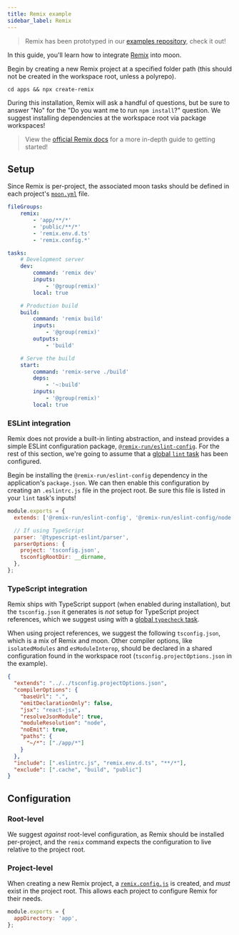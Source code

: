 ```yaml
---
title: Remix example
sidebar_label: Remix
---
```



> Remix has been prototyped in our
> [examples repository](https://github.com/moonrepo/examples/tree/master/apps/remix-app), check it
> out!

In this guide, you'll learn how to integrate [Remix](https://remix.run) into moon.

Begin by creating a new Remix project at a specified folder path (this should not be created in the
workspace root, unless a polyrepo).

```shell
cd apps && npx create-remix
```

During this installation, Remix will ask a handful of questions, but be sure to answer "No" for the
"Do you want me to run `npm install`?" question. We suggest installing dependencies at the workspace
root via package workspaces!

> View the [official Remix docs](https://remix.run/docs/en/v1) for a more in-depth guide to getting
> started!

## Setup

Since Remix is per-project, the associated moon tasks should be defined in each project's
[`moon.yml`](../../config/project) file.

```yaml title="<project>/moon.yml"
fileGroups:
	remix:
		- 'app/**/*'
		- 'public/**/*'
		- 'remix.env.d.ts'
		- 'remix.config.*'

tasks:
	# Development server
	dev:
		command: 'remix dev'
		inputs:
			- '@group(remix)'
		local: true

	# Production build
	build:
		command: 'remix build'
		inputs:
			- '@group(remix)'
		outputs:
			- 'build'

	# Serve the build
	start:
		command: 'remix-serve ./build'
		deps:
			- '~:build'
		inputs:
			- '@group(remix)'
		local: true
```

### ESLint integration

Remix does not provide a built-in linting abstraction, and instead provides a simple ESLint
configuration package,
[`@remix-run/eslint-config`](https://www.npmjs.com/package/@remix-run/eslint-config). For the rest
of this section, we're going to assume that a [global `lint` task](./eslint) has been configured.

Begin be installing the `@remix-run/eslint-config` dependency in the application's `package.json`.
We can then enable this configuration by creating an `.eslintrc.js` file in the project root. Be
sure this file is listed in your `lint` task's inputs!

```js title="<project>/.eslintrc.js"
module.exports = {
  extends: ['@remix-run/eslint-config', '@remix-run/eslint-config/node'],

  // If using TypeScript
  parser: '@typescript-eslint/parser',
  parserOptions: {
    project: 'tsconfig.json',
    tsconfigRootDir: __dirname,
  },
};
```

### TypeScript integration

Remix ships with TypeScript support (when enabled during installation), but the `tsconfig.json` it
generates is _not_ setup for TypeScript project references, which we suggest using with a
[global `typecheck` task](./typescript).

When using project references, we suggest the following `tsconfig.json`, which is a mix of Remix and
moon. Other compiler options, like `isolatedModules` and `esModuleInterop`, should be declared in a
shared configuration found in the workspace root (`tsconfig.projectOptions.json` in the example).

```json title="<project>/tsconfig.json"
{
  "extends": "../../tsconfig.projectOptions.json",
  "compilerOptions": {
    "baseUrl": ".",
    "emitDeclarationOnly": false,
    "jsx": "react-jsx",
    "resolveJsonModule": true,
    "moduleResolution": "node",
    "noEmit": true,
    "paths": {
      "~/*": ["./app/*"]
    }
  },
  "include": [".eslintrc.js", "remix.env.d.ts", "**/*"],
  "exclude": [".cache", "build", "public"]
}
```

## Configuration

### Root-level

We suggest _against_ root-level configuration, as Remix should be installed per-project, and the
`remix` command expects the configuration to live relative to the project root.

### Project-level

When creating a new Remix project, a
[`remix.config.js`](https://remix.run/docs/en/v1/api/conventions) is created, and _must_ exist in
the project root. This allows each project to configure Remix for their needs.

```js title="<project>/remix.config.js"
module.exports = {
  appDirectory: 'app',
};
```
